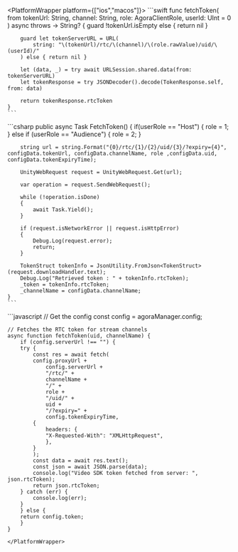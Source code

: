 <PlatformWrapper platform={["ios","macos"]}>
    ```swift
    func fetchToken(
        from tokenUrl: String, channel: String,
        role: AgoraClientRole, userId: UInt = 0
    ) async throws -> String? {
        guard !tokenUrl.isEmpty else { return nil }

        guard let tokenServerURL = URL(
            string: "\(tokenUrl)/rtc/\(channel)/\(role.rawValue)/uid/\(userId)/"
        ) else { return nil }

        let (data, _) = try await URLSession.shared.data(from: tokenServerURL)
        let tokenResponse = try JSONDecoder().decode(TokenResponse.self, from: data)

        return tokenResponse.rtcToken
    }
    ```
</PlatformWrapper>

<PlatformWrapper platform="unity">
    ```csharp
    public async Task FetchToken()
    {
        if(userRole == "Host")
        {
            role = 1;
        }
        else if (userRole == "Audience")
        {
            role = 2;
        }

        string url = string.Format("{0}/rtc/{1}/{2}/uid/{3}/?expiry={4}", configData.tokenUrl, configData.channelName, role ,configData.uid, configData.tokenExpiryTime);

        UnityWebRequest request = UnityWebRequest.Get(url);
        
        var operation = request.SendWebRequest();

        while (!operation.isDone)
        {
            await Task.Yield();
        }

        if (request.isNetworkError || request.isHttpError)
        {
            Debug.Log(request.error);
            return;
        }

        TokenStruct tokenInfo = JsonUtility.FromJson<TokenStruct>(request.downloadHandler.text);
        Debug.Log("Retrieved token : " + tokenInfo.rtcToken);
        _token = tokenInfo.rtcToken;
        _channelName = configData.channelName;
    }
    ```
</PlatformWrapper>
<PlatformWrapper platform="web">
```javascript
    // Get the config
    const config = agoraManager.config;

    // Fetches the RTC token for stream channels
    async function fetchToken(uid, channelName) {
        if (config.serverUrl !== "") {
        try {
            const res = await fetch(
            config.proxyUrl +
                config.serverUrl +
                "/rtc/" +
                channelName +
                "/" +
                role +
                "/uid/" +
                uid +
                "/?expiry=" +
                config.tokenExpiryTime,
            {
                headers: {
                "X-Requested-With": "XMLHttpRequest",
                },
            }
            );
            const data = await res.text();
            const json = await JSON.parse(data);
            console.log("Video SDK token fetched from server: ", json.rtcToken);
            return json.rtcToken;
        } catch (err) {
            console.log(err);
        }
        } else {
        return config.token;
        }
    }
```
</PlatformWrapper>
